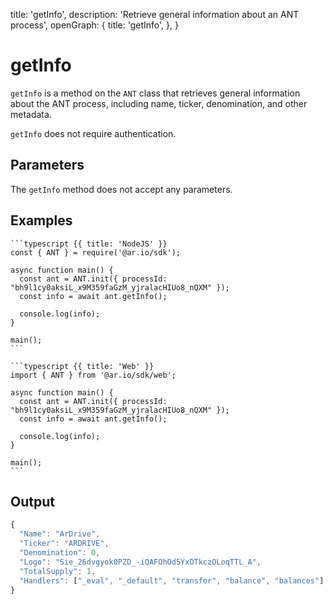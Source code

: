 
  title: 'getInfo',
  description: 'Retrieve general information about an ANT process',
  openGraph: {
    title: 'getInfo',
  },
}

<HeroPattern />

# getInfo

`getInfo` is a method on the `ANT` class that retrieves general information about the ANT process, including name, ticker, denomination, and other metadata.

`getInfo` does not require authentication.

## Parameters

The `getInfo` method does not accept any parameters.

## Examples

<CodeGroup title="getInfo">

    ```typescript {{ title: 'NodeJS' }}
    const { ANT } = require('@ar.io/sdk');

    async function main() {
      const ant = ANT.init({ processId: "bh9l1cy0aksiL_x9M359faGzM_yjralacHIUo8_nQXM" });
      const info = await ant.getInfo();

      console.log(info);
    }

    main();
    ```

    ```typescript {{ title: 'Web' }}
    import { ANT } from '@ar.io/sdk/web';

    async function main() {
      const ant = ANT.init({ processId: "bh9l1cy0aksiL_x9M359faGzM_yjralacHIUo8_nQXM" });
      const info = await ant.getInfo();

      console.log(info);
    }

    main();
    ```

</CodeGroup>

## Output

```js
{
  "Name": "ArDrive",
  "Ticker": "ARDRIVE",
  "Denomination": 0,
  "Logo": "Sie_26dvgyok0PZD_-iQAFOhOd5YxDTkczOLoqTTL_A",
  "TotalSupply": 1,
  "Handlers": ["_eval", "_default", "transfer", "balance", "balances"]
}
```
